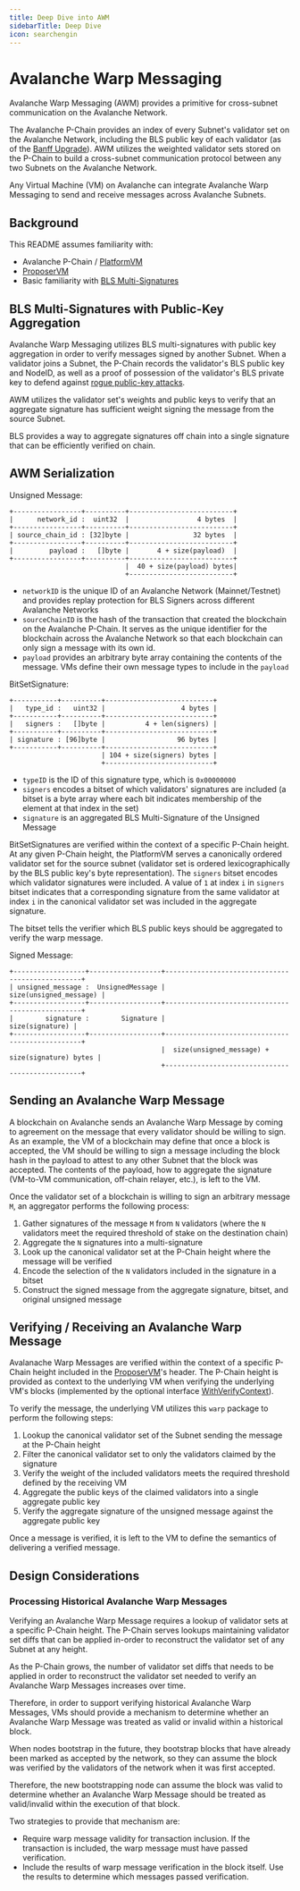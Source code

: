 ```yaml
---
title: Deep Dive into AWM
sidebarTitle: Deep Dive
icon: searchengin
---
```


# Avalanche Warp Messaging

Avalanche Warp Messaging (AWM) provides a primitive for cross-subnet communication on the Avalanche Network.

The Avalanche P-Chain provides an index of every Subnet's validator set on the Avalanche Network, including the BLS public key of each validator (as of the [Banff Upgrade](https://github.com/ava-labs/avalanchego/releases/v1.9.0)). AWM utilizes the weighted validator sets stored on the P-Chain to build a cross-subnet communication protocol between any two Subnets on the Avalanche Network.

Any Virtual Machine (VM) on Avalanche can integrate Avalanche Warp Messaging to send and receive messages across Avalanche Subnets.

## Background

This README assumes familiarity with:

- Avalanche P-Chain / [PlatformVM](https://github.com/ava-labs/avalanchego/tree/master/vms/platformvm/warp/../)
- [ProposerVM](https://github.com/ava-labs/avalanchego/tree/master/vms/platformvm/warp/../../proposervm/README.md)
- Basic familiarity with [BLS Multi-Signatures](https://crypto.stanford.edu/~dabo/pubs/papers/BLSmultisig.html)

## BLS Multi-Signatures with Public-Key Aggregation

Avalanche Warp Messaging utilizes BLS multi-signatures with public key aggregation in order to verify messages signed by another Subnet. When a validator joins a Subnet, the P-Chain records the validator's BLS public key and NodeID, as well as a proof of possession of the validator's BLS private key to defend against [rogue public-key attacks](https://crypto.stanford.edu/~dabo/pubs/papers/BLSmultisig.html#mjx-eqn-eqaggsame).

AWM utilizes the validator set's weights and public keys to verify that an aggregate signature has sufficient weight signing the message from the source Subnet.

BLS provides a way to aggregate signatures off chain into a single signature that can be efficiently verified on chain.

## AWM Serialization

Unsigned Message:
```
+-----------------+----------+--------------------------+
|      network_id :  uint32  |                 4 bytes  |
+-----------------+----------+--------------------------+
| source_chain_id : [32]byte |                32 bytes  |
+-----------------+----------+--------------------------+
|         payload :   []byte |       4 + size(payload)  |
+-----------------+----------+--------------------------+
                             |  40 + size(payload) bytes|
                             +--------------------------+
```

- `networkID` is the unique ID of an Avalanche Network (Mainnet/Testnet) and provides replay protection for BLS Signers across different Avalanche Networks
- `sourceChainID` is the hash of the transaction that created the blockchain on the Avalanche P-Chain. It serves as the unique identifier for the blockchain across the Avalanche Network so that each blockchain can only sign a message with its own id.
- `payload` provides an arbitrary byte array containing the contents of the message. VMs define their own message types to include in the `payload`


BitSetSignature:
```
+-----------+----------+---------------------------+
|   type_id :   uint32 |                   4 bytes |
+-----------+----------+---------------------------+
|   signers :   []byte |          4 + len(signers) |
+-----------+----------+---------------------------+
| signature : [96]byte |                  96 bytes |
+-----------+----------+---------------------------+
                       | 104 + size(signers) bytes |
                       +---------------------------+
```

- `typeID` is the ID of this signature type, which is `0x00000000`
- `signers` encodes a bitset of which validators' signatures are included (a bitset is a byte array where each bit indicates membership of the element at that index in the set)
- `signature` is an aggregated BLS Multi-Signature of the Unsigned Message

BitSetSignatures are verified within the context of a specific P-Chain height. At any given P-Chain height, the PlatformVM serves a canonically ordered validator set for the source subnet (validator set is ordered lexicographically by the BLS public key's byte representation). The `signers` bitset encodes which validator signatures were included. A value of `1` at index `i` in `signers` bitset indicates that a corresponding signature from the same validator at index `i` in the canonical validator set was included in the aggregate signature.

The bitset tells the verifier which BLS public keys should be aggregated to verify the warp message.

Signed Message:
```
+------------------+------------------+-------------------------------------------------+
| unsigned_message :  UnsignedMessage |                          size(unsigned_message) |
+------------------+------------------+-------------------------------------------------+
|        signature :        Signature |                                 size(signature) |
+------------------+------------------+-------------------------------------------------+
                                      |  size(unsigned_message) + size(signature) bytes |
                                      +-------------------------------------------------+
```

## Sending an Avalanche Warp Message

A blockchain on Avalanche sends an Avalanche Warp Message by coming to agreement on the message that every validator should be willing to sign. As an example, the VM of a blockchain may define that once a block is accepted, the VM should be willing to sign a message including the block hash in the payload to attest to any other Subnet that the block was accepted. The contents of the payload, how to aggregate the signature (VM-to-VM communication, off-chain relayer, etc.), is left to the VM.

Once the validator set of a blockchain is willing to sign an arbitrary message `M`, an aggregator performs the following process:

1. Gather signatures of the message `M` from `N` validators (where the `N` validators meet the required threshold of stake on the destination chain)
2. Aggregate the `N` signatures into a multi-signature
3. Look up the canonical validator set at the P-Chain height where the message will be verified
4. Encode the selection of the `N` validators included in the signature in a bitset
5. Construct the signed message from the aggregate signature, bitset, and original unsigned message

## Verifying / Receiving an Avalanche Warp Message

Avalanache Warp Messages are verified within the context of a specific P-Chain height included in the [ProposerVM](https://github.com/ava-labs/avalanchego/tree/master/vms/platformvm/warp/../../proposervm/README.md)'s header. The P-Chain height is provided as context to the underlying VM when verifying the underlying VM's blocks (implemented by the optional interface [WithVerifyContext](https://github.com/ava-labs/avalanchego/tree/master/vms/platformvm/warp/../../../snow/engine/snowman/block/block_context_vm.go)).

To verify the message, the underlying VM utilizes this `warp` package to perform the following steps:

1. Lookup the canonical validator set of the Subnet sending the message at the P-Chain height
2. Filter the canonical validator set to only the validators claimed by the signature
3. Verify the weight of the included validators meets the required threshold defined by the receiving VM
4. Aggregate the public keys of the claimed validators into a single aggregate public key
5. Verify the aggregate signature of the unsigned message against the aggregate public key

Once a message is verified, it is left to the VM to define the semantics of delivering a verified message.

## Design Considerations

### Processing Historical Avalanche Warp Messages

Verifying an Avalanche Warp Message requires a lookup of validator sets at a specific P-Chain height. The P-Chain serves lookups maintaining validator set diffs that can be applied in-order to reconstruct the validator set of any Subnet at any height.

As the P-Chain grows, the number of validator set diffs that needs to be applied in order to reconstruct the validator set needed to verify an Avalanche Warp Messages increases over time.

Therefore, in order to support verifying historical Avalanche Warp Messages, VMs should provide a mechanism to determine whether an Avalanche Warp Message was treated as valid or invalid within a historical block.

When nodes bootstrap in the future, they bootstrap blocks that have already been marked as accepted by the network, so they can assume the block was verified by the validators of the network when it was first accepted.

Therefore, the new bootstrapping node can assume the block was valid to determine whether an Avalanche Warp Message should be treated as valid/invalid within the execution of that block.

Two strategies to provide that mechanism are:

- Require warp message validity for transaction inclusion. If the transaction is included, the warp message must have passed verification.
- Include the results of warp message verification in the block itself. Use the results to determine which messages passed verification.

